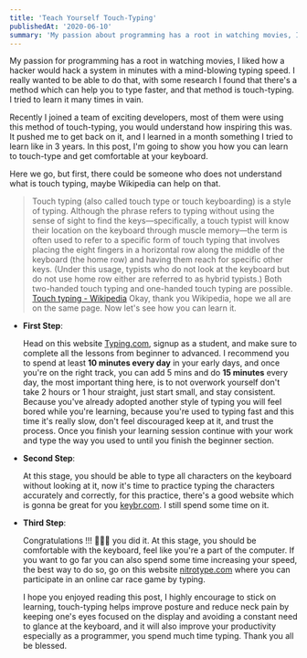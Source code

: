 ```yaml
---
title: 'Teach Yourself Touch-Typing'
publishedAt: '2020-06-10'
summary: 'My passion about programming has a root in watching movies, I liked how a hacker would hack a system in minutes with a mind blowing typing speed I really wanted to be able to do that.'
---
```


My passion for programming has a root in watching movies, I liked how a hacker would hack a system in minutes with a mind-blowing typing speed. I really wanted to be able to do that, with some research I found that there's a method which can help you to type faster, and that method is touch-typing. I tried to learn it many times in vain.

<!-- As someone who the first time touched on a computer keyboard at the age of 17 I started to add some self doubt on myself(never do that in any situation) because I was reading many developers in rich countries start learn typing at the very young age.  -->

Recently I joined a team of exciting developers, most of them were using this method of touch-typing, you would understand how inspiring this was. It pushed me to get back on it, and I learned in a month something I tried to learn like in 3 years. In this post, I'm going to show you how you can learn to touch-type and get comfortable at your keyboard.

Here we go, but first, there could be someone who does not understand what is touch typing, maybe Wikipedia can help on that.

> Touch typing (also called touch type or touch keyboarding) is a style of typing. Although the phrase refers to typing without using the sense of sight to find the keys—specifically, a touch typist will know their location on the keyboard through muscle memory—the term is often used to refer to a specific form of touch typing that involves placing the eight fingers in a horizontal row along the middle of the keyboard (the home row) and having them reach for specific other keys. (Under this usage, typists who do not look at the keyboard but do not use home row either are referred to as hybrid typists.) Both two-handed touch typing and one-handed touch typing are possible.
> [Touch typing - Wikipedia](https://en.wikipedia.org/wiki/Touch_typing)
> Okay, thank you Wikipedia, hope we all are on the same page. Now let's see how you can learn it.

-   **First Step**:

    Head on this website [Typing.com](https://www.typing.com/), signup as a student, and make sure to complete all the lessons from beginner to advanced. I recommend you to spend at least **10 minutes every day** in your early days, and once you're on the right track, you can add 5 mins and do **15 minutes** every day, the most important thing here, is to not overwork yourself don't take 2 hours or 1 hour straight, just start small, and stay consistent. Because you've already adopted another style of typing you will feel bored while you're learning, because you're used to typing fast and this time it's really slow, don't feel discouraged keep at it, and trust the process. Once you finish your learning session continue with your work and type the way you used to until you finish the beginner section.

-   **Second Step**:

    At this stage, you should be able to type all characters on the keyboard without looking at it, now it's time to practice typing the characters accurately and correctly, for this practice, there's a good website which is gonna be great for you [keybr.com](https://www.keybr.com/). I still spend some time on it.

-   **Third Step**:

    Congratulations !!! 🎉🎉🎉 you did it. At this stage, you should be comfortable with the keyboard, feel like you're a part of the computer. If you want to go far you can also spend some time increasing your speed, the best way to do so, go on this website [nitrotype.com](https://www.nitrotype.com/race) where you can participate in an online car race game by typing.

    I hope you enjoyed reading this post, I highly encourage to stick on learning, touch-typing helps improve posture and reduce neck pain by keeping one's eyes focused on the display and avoiding a constant need to glance at the keyboard, and it will also improve your productivity especially as a programmer, you spend much time typing. Thank you all be blessed.
